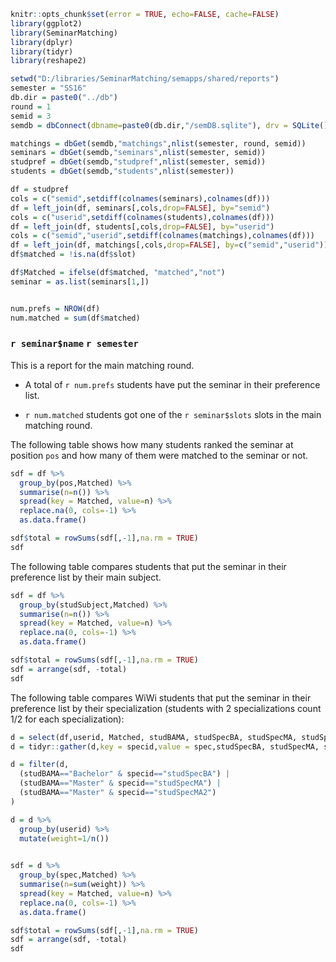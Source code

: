 
```r
knitr::opts_chunk$set(error = TRUE, echo=FALSE, cache=FALSE)
library(ggplot2)
library(SeminarMatching)
library(dplyr)
library(tidyr)
library(reshape2)
```

```r
setwd("D:/libraries/SeminarMatching/semapps/shared/reports")
semester = "SS16"
db.dir = paste0("../db")
round = 1
semid = 3
semdb = dbConnect(dbname=paste0(db.dir,"/semDB.sqlite"), drv = SQLite())
```

```r
matchings = dbGet(semdb,"matchings",nlist(semester, round, semid))
seminars = dbGet(semdb,"seminars",nlist(semester, semid))
studpref = dbGet(semdb,"studpref",nlist(semester, semid))
students = dbGet(semdb,"students",nlist(semester))

df = studpref
cols = c("semid",setdiff(colnames(seminars),colnames(df)))
df = left_join(df, seminars[,cols,drop=FALSE], by="semid")
cols = c("userid",setdiff(colnames(students),colnames(df)))
df = left_join(df, students[,cols,drop=FALSE], by="userid")
cols = c("semid","userid",setdiff(colnames(matchings),colnames(df)))
df = left_join(df, matchings[,cols,drop=FALSE], by=c("semid","userid"))
df$matched = !is.na(df$slot)

df$Matched = ifelse(df$matched, "matched","not")
seminar = as.list(seminars[1,])


num.prefs = NROW(df)
num.matched = sum(df$matched)
```

### `r seminar$name` `r semester`

This is a report for the main matching round.

- A total of `r num.prefs` students have put the seminar in their preference list.

- `r num.matched` students got one of the `r seminar$slots` slots in the main matching round.


The following table shows how many students ranked the seminar at position `pos` and how many of them were matched to the seminar or not.
```r
sdf = df %>%
  group_by(pos,Matched) %>% 
  summarise(n=n()) %>%
  spread(key = Matched, value=n) %>%
  replace.na(0, cols=-1) %>%
  as.data.frame()

sdf$total = rowSums(sdf[,-1],na.rm = TRUE)
sdf
```

The following table compares students that put the seminar in their preference list by their main subject.

```r
sdf = df %>%
  group_by(studSubject,Matched) %>% 
  summarise(n=n()) %>%
  spread(key = Matched, value=n) %>%
  replace.na(0, cols=-1) %>%
  as.data.frame()

sdf$total = rowSums(sdf[,-1],na.rm = TRUE)
sdf = arrange(sdf, -total)
sdf
```

The following table compares WiWi students that put the seminar in their preference list by their specialization (students with 2 specializations count 1/2 for each specialization):

```r
d = select(df,userid, Matched, studBAMA, studSpecBA, studSpecMA, studSpecMA2)
d = tidyr::gather(d,key = specid,value = spec,studSpecBA, studSpecMA, studSpecMA2)

d = filter(d, 
  (studBAMA=="Bachelor" & specid=="studSpecBA") | 
  (studBAMA=="Master" & specid=="studSpecMA") |
  (studBAMA=="Master" & specid=="studSpecMA2")
)

d = d %>% 
  group_by(userid) %>%
  mutate(weight=1/n())
  

sdf = d %>%
  group_by(spec,Matched) %>% 
  summarise(n=sum(weight)) %>%
  spread(key = Matched, value=n) %>%
  replace.na(0, cols=-1) %>%
  as.data.frame()

sdf$total = rowSums(sdf[,-1],na.rm = TRUE)
sdf = arrange(sdf, -total)
sdf
```

